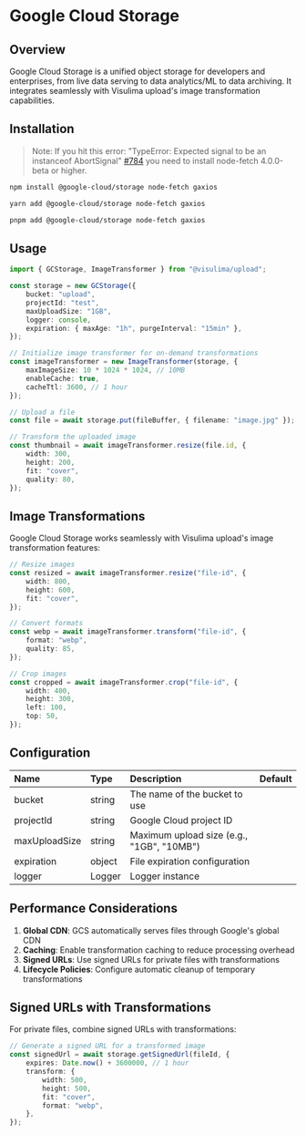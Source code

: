 # Google Cloud Storage

## Overview

Google Cloud Storage is a unified object storage for developers and enterprises, from live data serving to data analytics/ML to data archiving. It integrates seamlessly with Visulima upload's image transformation capabilities.

## Installation

> Note: If you hit this error: "TypeError: Expected signal to be an instanceof AbortSignal" [#784](https://github.com/node-fetch/node-fetch/issues/784) you need to install node-fetch 4.0.0-beta or higher.

```sh
npm install @google-cloud/storage node-fetch gaxios
```

```sh
yarn add @google-cloud/storage node-fetch gaxios
```

```sh
pnpm add @google-cloud/storage node-fetch gaxios
```

## Usage

```ts
import { GCStorage, ImageTransformer } from "@visulima/upload";

const storage = new GCStorage({
    bucket: "upload",
    projectId: "test",
    maxUploadSize: "1GB",
    logger: console,
    expiration: { maxAge: "1h", purgeInterval: "15min" },
});

// Initialize image transformer for on-demand transformations
const imageTransformer = new ImageTransformer(storage, {
    maxImageSize: 10 * 1024 * 1024, // 10MB
    enableCache: true,
    cacheTtl: 3600, // 1 hour
});

// Upload a file
const file = await storage.put(fileBuffer, { filename: "image.jpg" });

// Transform the uploaded image
const thumbnail = await imageTransformer.resize(file.id, {
    width: 300,
    height: 200,
    fit: "cover",
    quality: 80,
});
```

## Image Transformations

Google Cloud Storage works seamlessly with Visulima upload's image transformation features:

```ts
// Resize images
const resized = await imageTransformer.resize("file-id", {
    width: 800,
    height: 600,
    fit: "cover",
});

// Convert formats
const webp = await imageTransformer.transform("file-id", {
    format: "webp",
    quality: 85,
});

// Crop images
const cropped = await imageTransformer.crop("file-id", {
    width: 400,
    height: 300,
    left: 100,
    top: 50,
});
```

## Configuration

| Name          | Type   | Description                               | Default |
| :------------ | :----- | :---------------------------------------- | :------ |
| bucket        | string | The name of the bucket to use             |         |
| projectId     | string | Google Cloud project ID                   |         |
| maxUploadSize | string | Maximum upload size (e.g., "1GB", "10MB") |         |
| expiration    | object | File expiration configuration             |         |
| logger        | Logger | Logger instance                           |         |

## Performance Considerations

1. **Global CDN**: GCS automatically serves files through Google's global CDN
2. **Caching**: Enable transformation caching to reduce processing overhead
3. **Signed URLs**: Use signed URLs for private files with transformations
4. **Lifecycle Policies**: Configure automatic cleanup of temporary transformations

## Signed URLs with Transformations

For private files, combine signed URLs with transformations:

```ts
// Generate a signed URL for a transformed image
const signedUrl = await storage.getSignedUrl(fileId, {
    expires: Date.now() + 3600000, // 1 hour
    transform: {
        width: 500,
        height: 500,
        fit: "cover",
        format: "webp",
    },
});
```
